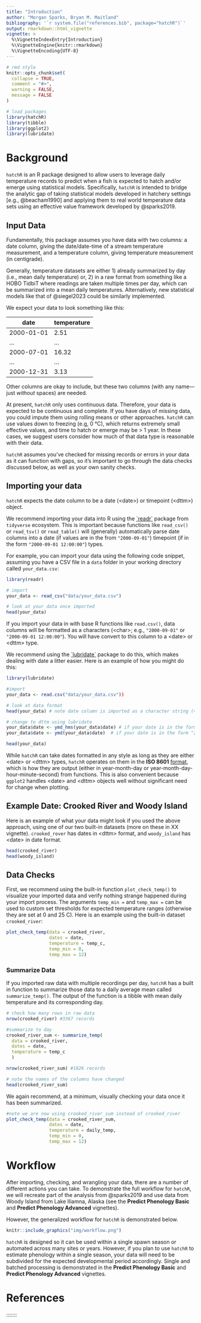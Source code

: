 ```yaml
---
title: "Introduction"
author: "Morgan Sparks, Bryan M. Maitland"
bibliography: '`r system.file("references.bib", package="hatchR")`'
output: rmarkdown::html_vignette
vignette: >
  %\VignetteIndexEntry{Introduction}
  %\VignetteEngine{knitr::rmarkdown}
  %\VignetteEncoding{UTF-8}
---
```


```r

# rmd style
knitr::opts_chunk$set(
  collapse = TRUE,
  comment = "#>", 
  warning = FALSE, 
  message = FALSE
)

# load packages
library(hatchR)
library(tibble)
library(ggplot2)
library(lubridate)
```

# Background

`hatchR` is an R package designed to allow users to leverage daily temperature records to predict when a fish is expected to hatch and/or emerge using statistical models. Specifically, `hatchR` is intended to bridge the analytic gap of taking statistical models developed in hatchery settings [e.g., @beacham1990] and applying them to real world temperature data sets using an effective value framework developed by @sparks2019.

## Input Data

Fundamentally, this package assumes you have data with two columns: a date column, giving the date/date-time of a stream temperature measurement, and a temperature column, giving temperature measurement (in centigrade). 

Generally, temperature datasets are either 1) already summarized by day (i.e., mean daily temperature) or, 2) in a raw format from something like a HOBO TidbiT where readings are taken multiple times per day, which can be summarized into a mean daily temperatures. Alternatively, new statistical models like that of @siegel2023 could be similarly implemented.

We expect your data to look something like this:

| date       | temperature |
|------------|-------------|
| 2000-01-01 | 2.51        |
| ...        | ...         |
| 2000-07-01 | 16.32       |
| ...        | ...         |
| 2000-12-31 | 3.13        |

Other columns are okay to include, but these two columns (with any name---just *without* spaces) are needed.

At present, `hatchR` only uses continuous data. Therefore, your data is expected to be continuous and complete. If you have days of missing data, you could impute them using rolling means or other approaches. `hatchR` can use values down to freezing (e.g, 0 °C), which returns extremely small effective values, and time to hatch or emerge may be \> 1 year. 
In these cases, we suggest users consider how much of that data type is reasonable with their data. 

::: callout-important
`hatchR` assumes you've checked for missing records or errors in your data as it can function with gaps, so it's important to go through the data checks discussed below, as well as your own sanity checks.
:::

## Importing your data

`hatchR` expects the date column to be a date (\<date\>) or timepoint (\<dttm\>) object.

We recommend importing your data into R using the [\`readr\`](https://readr.tidyverse.org/) package from `tidyverse` ecosystem. This is important because functions like `read_csv()` or `read_tsv()` or `read_table()` will (generally) automatically parse date columns into a date (if values are in the from `"2000-09-01"`) timepoint (if in the form `"2000-09-01 12:00:00"`) types. 

For example, you can import your data using the following code snippet, assuming you have a CSV file in a `data` folder in your working directory called `your_data.csv`:

```r
library(readr)

# import
your_data <- read_csv("data/your_data.csv")

# look at your data once imported
head(your_data)
```

If you import your data in with base R functions like `read.csv()`, data columns will be formatted as a characters (\<char\>; e.g., `"2000-09-01"` or `"2000-09-01 12:00:00"`). You will have convert to this column to a \<date\> or \<dttm\> type.

We recommend using the [\`lubridate\`](https://lubridate.tidyverse.org/) package to do this, which makes dealing with date a litter easier. Here is an example of how you might do this:

```r
library(lubridate)

#import
your_data <- read.csv("data/your_data.csv"))

# look at data format 
head(your_data) # note date column is imported as a character string (<chr>)

# change to dttm using lubridate
your_data$date <- ymd_hms(your_data$date) # if your date is in the form "2000-09-01 12:00:00"
your_data$date <- ymd(your_data$date)  # if your date is in the form "2000-09-01"

head(your_data)
```

While `hatchR` can take dates formatted in any style as long as they are either \<date\> or \<dttm\> types, `hatchR` operates on them in the **ISO 8601** [format](https://en.wikipedia.org/wiki/ISO_8601), which is how they are output (either in year-month-day or year-month-day-hour-minute-second) from functions. This is also convenient because `ggplot2` handles \<date\> and \<dttm\> objects well without significant need for change when plotting.

## Example Date: Crooked River and Woody Island

Here is an example of what your data might look if you used the above approach, using one of our two built-in datasets (more on these in XX vignette). `crooked_rover` has dates in \<dttm\> format, and `woody_island` has \<date\> in date format.

```r
head(crooked_river)
head(woody_island)
```



## Data Checks

First, we recommend using the built-in function `plot_check_temp()` to visualize your imported data and verify nothing strange happened during your import process. The arguments `temp_min =` and `temp_max =` can be used to custom set thresholds for expected temperature ranges (otherwise they are set at 0 and 25 C). Here is an example using the built-in dataset `crooked_river`:

```r
plot_check_temp(data = crooked_river, 
                dates = date, 
                temperature = temp_c, 
                temp_min = 0, 
                temp_max = 12)
```

### Summarize Data

If you imported raw data with multiple recordings per day, `hatchR` has a built in function to summarize those data to a daily average mean called `summarize_temp()`. The output of the function is a tibble with mean daily temperature and its corresponding day.

```r
# check how many rows in raw data
nrow(crooked_river) #3367 records

#summarize to day
crooked_river_sum <- summarize_temp(
  data = crooked_river, 
  dates = date, 
  temperature = temp_c
  )

nrow(crooked_river_sum) #1826 records

# note the names of the columns have changed
head(crooked_river_sum)
```

We again recommend, at a minimum, visually checking your data once it has been summarized.

```r
#note we are now using crooked_river_sum instead of crooked_river
plot_check_temp(data = crooked_river_sum, 
                dates = date, 
                temperature = daily_temp, 
                temp_min = 0, 
                temp_max = 12)
```


# Workflow

After importing, checking, and wrangling your data, there are a number of different actions you can take. To demonstrate the full workflow for `hatchR`, we will recreate part of the analysis from @sparks2019 and use data from Woody Island from Lake Iliamna, Alaska (see the **Predict Phenology Basic** and **Predict Phenology Advanced** vignettes).

However, the generalized workflow for `hatchR` is demonstrated below.

```r
knitr::include_graphics("img/workflow.png")
```

::: callout-note
`hatchR` is designed so it can be used within a single spawn season or automated across many sites or years. However, if you plan to use `hatchR` to estimate phenology within a single season, your data will need to be subdivided for the expected developmental period accordingly. Single and batched processing is demonstrated in the **Predict Phenology Basic** and **Predict Phenology Advanced** vignettes.
:::

# References {.unnumbered}

::: {#refs}
:::
:::::::

